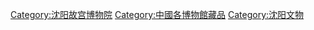[[Category:沈阳故宫博物院|Category:沈阳故宫博物院]]
[[Category:中國各博物館藏品|Category:中國各博物館藏品]]
[[Category:沈阳文物|Category:沈阳文物]]